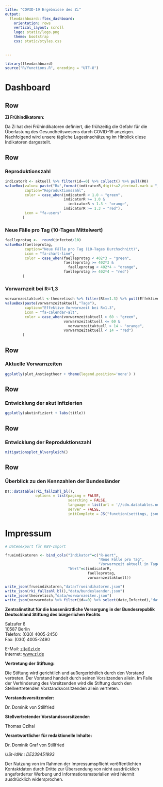 ```yaml
---
title: "COVID-19 Ergebnisse des Zi"
output: 
  flexdashboard::flex_dashboard:
    orientation: rows
    vertical_layout: scroll 
    logo: static/logo.png
    theme: bootstrap
    css: static/styles.css
    
    
---
```


```r
library(flexdashboard)
source("R/functions.R", encoding = "UTF-8")
```

# Dashboard 

Row {data-height=20}
------------------------------------------------------------------------

**Zi Frühindikatoren:**

Da Zi hat drei Frühindikatoren definiert, die frühzeitig die Gefahr für die Überlastung des Gesundheitswesens durch COVID-19 anzeigen. Nachfolgend wird unsere tägliche Lageeinschätzung im Hinblick diese Indikatoren dargestellt.

Row 
------------------------------------------------------------------------

### Reproduktionszahl

```r
indicatorR <- aktuell %>% filter(id==0) %>% collect() %>% pull(R0)
valueBox(value= paste("R=",format(indicatorR,digits=2,decimal.mark = ","))  ,
         caption="Reproduktionszahl",
         color = case_when(indicatorR < 1.0 ~ "green",
                           indicatorR >= 1.0 & 
                             indicatorR < 1.3 ~ "orange",
                           indicatorR >= 1.3 ~ "red"),
         icon = "fa-users"
        )
```

### Neue Fälle pro Tag (10-Tages Mittelwert) 

```r
faelleprotag <-  round(infected/10)
valueBox(faelleprotag,
         caption="Neue Fälle pro Tag (10-Tages Durchschnitt)",
         icon = "fa-chart-line",
         color = case_when(faelleprotag < 402*3 ~ "green",
                           faelleprotag >= 402*3 & 
                             faelleprotag < 402*4 ~ "orange",
                           faelleprotag >= 402*4 ~ "red")
        )
```

### Vorwarnzeit bei R=1,3 

```r
vorwarnzeitaktuell <-theoretisch %>% filter(Rt==1.3) %>% pull(Effektive_Vorwarnzeit)
valueBox(paste(vorwarnzeitaktuell,"Tage"),
         caption="Effektive Vorwarnzeit bei R=1.3",
         icon = "fa-calendar-alt",
         color = case_when(vorwarnzeitaktuell > 60 ~ "green",
                           vorwarnzeitaktuell <= 60 & 
                             vorwarnzeitaktuell > 14 ~ "orange",
                           vorwarnzeitaktuell < 14 ~ "red")
        )
```

Row {data-height=400}
------------------------------------------------------------------------

### **Aktuelle Vorwarnzeiten**

```r
ggplotly(plot_Anstiegtheor + theme(legend.position='none') )
```


Row {data-height=400}
------------------------------------------------------------------------
### **Entwicklung der akut Infizierten**

```r

ggplotly(akutinfiziert + labs(title))
```

Row {data-height=400}
------------------------------------------------------------------------
### **Entwicklung der Reproduktionszahl**

```r
mitigationsplot_blvergleich() 

```


Row
-----------------------------------------------------------------------

### **Überblick zu den Kennzahlen der Bundesländer**

```r
DT::datatable(rki_fallzahl_bl(),
              options = list(paging = FALSE,
                             searching = FALSE,
                             language = list(url = '//cdn.datatables.net/plug-ins/1.10.11/i18n/German.json'),
                             server = FALSE,
                             initComplete = JS("function(settings, json) {","$(this.api().table().header()).css({'background-color':'#0086C5','color': '#fff'});","}")))

```

# Impressum

```r
# Datenexport für KBV-Import

frueindikatoren <- bind_cols("Indikator"=c("R-Wert",
                                           "Neue Fälle pro Tag",
                                           "Vorwarnzeit aktuell in Tagen"),
                             "Wert"=c(indicatorR,
                                      faelleprotag,
                                      vorwarnzeitaktuell))

write_json(frueindikatoren,"data/frueindikatoren.json")
write_json(rki_fallzahl_bl(),"data/bundeslaender.json")
write_json(theoretisch,"data/vorwarnzeiten.json")
write_json(vorwarndata %>% filter(id==0) %>% select(date,Infected),"data/akutinfiziert.json")

```


**Zentralinstitut für die kassenärztliche Versorgung in der Bundesrepublik Deutschland Stiftung des bürgerlichen Rechts**

Salzufer 8  
10587 Berlin  
Telefon: (030) 4005-2450  
Fax: (030) 4005-2490

E-Mail: [zi(at)zi.de](mailto:zi(at)zi.de)  
Internet: [www.zi.de](http://www.zi.de)

**Vertretung der Stiftung:**

Die Stiftung wird gerichtlich und außergerichtlich durch den Vorstand vertreten. Der Vorstand handelt durch seinen Vorsitzenden allein. Im Falle der Verhinderung des Vorsitzenden wird die Stiftung durch den Stellvertretenden Vorstandsvorsitzenden allein vertreten.

**Vorstandsvorsitzender:**

Dr. Dominik von Stillfried  

**Stellvertretender Vorstandsvorsitzender:**

Thomas Czihal

**Verantwortlicher für redaktionelle Inhalte:**

Dr. Dominik Graf von Stillfried

*USt-IdNr.: DE239451993*
  
Der Nutzung von im Rahmen der Impressumspflicht veröffentlichten Kontaktdaten durch Dritte zur Übersendung von nicht ausdrücklich angeforderter Werbung und Informationsmaterialien wird hiermit ausdrücklich widersprochen.

